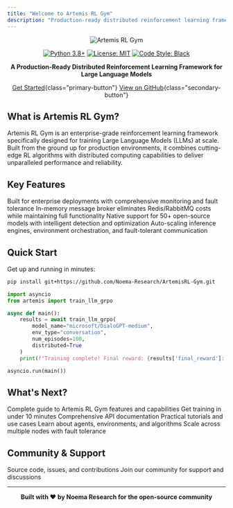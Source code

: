 ```yaml
---
title: "Welcome to Artemis RL Gym"
description: "Production-ready distributed reinforcement learning framework for Large Language Models"
---
```


<div align="center">

![Artemis RL Gym](/images/artemis-logo.png)

[![Python 3.8+](https://img.shields.io/badge/python-3.8+-blue.svg)](https://www.python.org/downloads/)
[![License: MIT](https://img.shields.io/badge/License-MIT-yellow.svg)](https://opensource.org/licenses/MIT)
[![Code Style: Black](https://img.shields.io/badge/code%20style-black-000000.svg)](https://github.com/psf/black)

**A Production-Ready Distributed Reinforcement Learning Framework for Large Language Models**

[Get Started](/artemis/quickstart){class="primary-button"}
[View on GitHub](https://github.com/noema-research/artemis-rl-gym){class="secondary-button"}

</div>

## What is Artemis RL Gym?

Artemis RL Gym is an enterprise-grade reinforcement learning framework specifically designed for training Large Language Models (LLMs) at scale. Built from the ground up for production environments, it combines cutting-edge RL algorithms with distributed computing capabilities to deliver unparalleled performance and reliability.

## Key Features

<CardGroup cols={2}>
<Card title="🚀 Production-Ready" href="/artemis/introduction">
  Built for enterprise deployments with comprehensive monitoring and fault tolerance
</Card>

<Card title="💰 Zero-Cost Scaling" href="/artemis/distributed/overview">
  In-memory message broker eliminates Redis/RabbitMQ costs while maintaining full functionality
</Card>

<Card title="🧠 LLM-Optimized" href="/artemis/core/agents">
  Native support for 50+ open-source models with intelligent detection and optimization
</Card>

<Card title="🌐 Truly Distributed" href="/artemis/distributed/overview">
  Auto-scaling inference engines, environment orchestration, and fault-tolerant communication
</Card>
</CardGroup>

## Quick Start

Get up and running in minutes:

<CodeGroup>

```bash Install
pip install git+https://github.com/Noema-Research/ArtemisRL-Gym.git
```

```python Basic Training
import asyncio
from artemis import train_llm_grpo

async def main():
    results = await train_llm_grpo(
        model_name="microsoft/DialoGPT-medium",
        env_type="conversation",
        num_episodes=100,
        distributed=True
    )
    print(f"Training complete! Final reward: {results['final_reward']:.3f}")

asyncio.run(main())
```

</CodeGroup>

## What's Next?

<CardGroup cols={3}>
<Card title="📚 Full Documentation" href="/artemis/introduction">
  Complete guide to Artemis RL Gym features and capabilities
</Card>

<Card title="⚡ Quick Start" href="/artemis/quickstart">
  Get training in under 10 minutes
</Card>

<Card title="🔧 API Reference" href="/artemis/api-reference/introduction">
  Comprehensive API documentation
</Card>

<Card title="💡 Examples" href="/artemis/examples/overview">
  Practical tutorials and use cases
</Card>

<Card title="🏗️ Core Components" href="/artemis/core/overview">
  Learn about agents, environments, and algorithms
</Card>

<Card title="🌐 Distributed Training" href="/artemis/distributed/overview">
  Scale across multiple nodes with fault tolerance
</Card>
</CardGroup>

## Community & Support

<CardGroup cols={2}>
<Card title="GitHub Repository" icon="github" href="https://github.com/noema-research/artemis-rl-gym">
  Source code, issues, and contributions
</Card>

<Card title="Discord Community" icon="discord" href="https://discord.gg/artemis-rl">
  Join our community for support and discussions
</Card>
</CardGroup>

---

<div align="center">

**Built with ❤️ by Noema Research for the open-source community**

</div>
